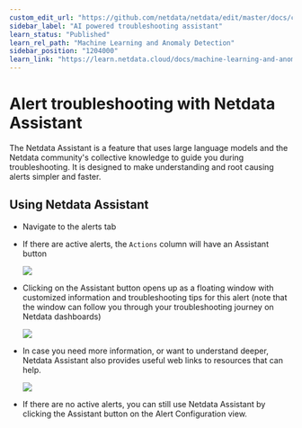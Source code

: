 ```yaml
---
custom_edit_url: "https://github.com/netdata/netdata/edit/master/docs/cloud/netdata-assistant.md"
sidebar_label: "AI powered troubleshooting assistant"
learn_status: "Published"
learn_rel_path: "Machine Learning and Anomaly Detection"
sidebar_position: "1204000"
learn_link: "https://learn.netdata.cloud/docs/machine-learning-and-anomaly-detection/ai-powered-troubleshooting-assistant"
---
```


# Alert troubleshooting with Netdata Assistant

The Netdata Assistant is a feature that uses large language models and the Netdata community's collective knowledge to guide you during troubleshooting. It is designed to make understanding and root causing alerts simpler and faster.

## Using Netdata Assistant

- Navigate to the alerts tab
- If there are active alerts, the `Actions` column will have an Assistant button

  ![](https://github-production-user-asset-6210df.s3.amazonaws.com/24860547/253559075-815ca123-e2b6-4d44-a780-eeee64cca420.png)

- Clicking on the Assistant button opens up as a floating window with customized information and troubleshooting tips for this alert (note that the window can follow you through your troubleshooting journey on Netdata dashboards)

  ![](https://github-production-user-asset-6210df.s3.amazonaws.com/24860547/253559645-62850c7b-cd1d-45f2-b2dd-474ecbf2b713.png)

- In case you need more information, or want to understand deeper, Netdata Assistant also provides useful web links to resources that can help. 

  ![](https://github-production-user-asset-6210df.s3.amazonaws.com/24860547/253560071-e768fa6d-6c9a-4504-bb1f-17d5f4707627.png)

- If there are no active alerts, you can still use Netdata Assistant by clicking the Assistant button on the Alert Configuration view.
